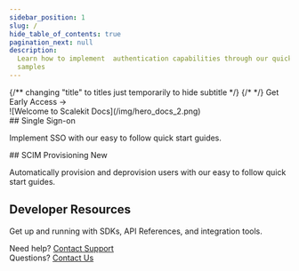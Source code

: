 ```yaml
---
sidebar_position: 1
slug: /
hide_table_of_contents: true
pagination_next: null
description:
  Learn how to implement  authentication capabilities through our quick start guides, SDKs and code
  samples
---
```



<div className="homepage">
<div className="row hero">
<div className="col col--4 padding-vert--lg">
{/** changing "title" to titles just temporarily to hide subtitle */}
{/* <Hero title="Enterprise Auth for Developers" titles="Learn how to implement authentication capabilities through our quick start guides, SDKs and code samples" titles="Scalekit Docs"> */}
<Hero title={`Add enterprise auth \n to your SaaS without delay`} subtitle="Launch SSO, SCIM features in hours">
<Link className="button button--primary font-1" href="/sso/quickstart">Get Early Access &rarr;</Link>
</Hero>
</div>
<div className="col col--8">
![Welcome to Scalekit Docs](/img/hero_docs_2.png)
</div>
</div>

<div className="row padding-vert--lg section">
<div className="col col--5">
## Single Sign-on

Implement SSO with our easy to follow quick start guides.

</div>
<div className="col col--7">
<ProductList
items={[{
  title: "Login with SSO",
  description: "Launch enterprise SSO in hours. Connect your application to any of your customers identity providers through SAML or OIDC",
  href: "/sso/quickstart",
},{
  title: "Login with Social",
  description: "Make it easy for your customers to securely login to your application with social providers like Google, Microsoft, GitHub etc",
  href: "/sso/social-login",
},{
  title: "Integrate Admin Portal",
  description: "Empower your customers to configure and manage SSO connections themselves with a self-service Admin Portal",
  href: "/sso/quickstart-admin-portal",
},{
  title: "Launch Checklist",
  description: "Check off these recommended steps before launching your app in Production",
  href: "/sso/launch-checklist",
}]}>

</ProductList>
</div>
</div>

<!-- Directory Sync -->

<div className="row padding-vert--lg section">
<div className="col col--5">
## SCIM Provisioning <span className="badge--lang">New</span>

Automatically provision and deprovision users with our easy to follow quick start guides.

</div>
<div className="col col--7">
<ProductList
items={[{
  title: "Quick Start",
  description: "Implement SCIM Provisioning in hours. Connect your application to any of your customers directory providers through SCIM v2",
  href: "/scim/quickstart",
},{
  title: "Automatic Role Assignment",
  description: " Implement Group Based Access Control in your application with our easy to follow quick start guides",
  href: "/scim/automatically-assign-roles",
}]}>

</ProductList>
</div>
</div>

<div className="row section padding-vert--lg">
<div className="col col--5">

## Developer Resources

Get up and running with SDKs, API References, and integration tools.

</div>
<div className="col col--7">
<ProductList
items={[{
  title: "API Reference",
  description: "Go through our well documented REST APIs and code samples in Node.JS, Python, Go and Java",
  href: "/apis",
},{
  title: "SDKs",
  description: "Official Scalekit client libraries in Node.JS, Python, Go and Java",
  href: "/sdks",
}, {
  title: "Webhooks",
  description: "Get real-time updates on user and group changes in your customer's directory provider",
  href: "/apis#tag/Webhooks",
}]}>

</ProductList>
</div>
</div>

<div className="footerLink">
  <IoHelpBuoyOutline /> Need help? <a href="mailto:support@scalekit.com">Contact Support</a>
</div>
<div className="footerLink">
  <IoHelpCircleOutline /> Questions? <a href="mailto:hi@scalekit.com">Contact Us</a>
</div>

</div>
